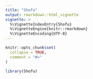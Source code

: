 ```yaml
---
title: "Shofu"
output: rmarkdown::html_vignette
vignette: >
  %\VignetteIndexEntry{Shofu}
  %\VignetteEngine{knitr::rmarkdown}
  %\VignetteEncoding{UTF-8}
---
```


```r
knitr::opts_chunk$set(
  collapse = TRUE,
  comment = "#>"
)
```

```r
library(Shofu)
```
